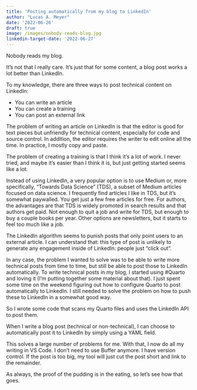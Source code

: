 ```yaml
---
title: 'Posting automatically from my blog to LinkedIn'
author: "Lucas A. Meyer"
date: '2022-06-26'
draft: true
image: /images/nobody-reads-blog.jpg
linkedin-target-date: '2022-06-27'
---
```


Nobody reads my blog. 

It's not that I really care. It's just that for some content, a blog post works a lot better than LinkedIn. 

To my knowledge, there are three ways to post technical content on LinkedIn:

- You can write an article
- You can create a training
- You can post an external link

The problem of writing an article on LinkedIn is that the editor is good for text pieces but unfriendly for technical content, especially for code and source control. In addition, the editor requires the writer to edit online all the time. In practice, I mostly copy and paste.

The problem of creating a training is that I think it's a lot of work. I never tried, and maybe it's easier than I think it is, but just getting started seems like a lot.

Instead of using LinkedIn, a very popular option is to use Medium or, more specifically, "Towards Data Science" (TDS), a subset of Medium articles focused on data science. I frequently find articles I like in TDS, but it's somewhat paywalled. You get just a few free articles for free. For authors, the advantages are that TDS is widely promoted in search results and that authors get paid. Not enough to quit a job and write for TDS, but enough to buy a couple books per year. Other options are newsletters, but it starts to feel too much like a job.

The LinkedIn algorithm seems to punish posts that only point users to an external article. I can understand that: this type of post is unlikely to generate any engagement inside of LinkedIn: people just "click out".

In any case, the problem I wanted to solve was to be able to write more technical posts from time to time, but still be able to post those to LinkedIn automatically. To write technical posts in my blog, I started using #Quarto and loving it (I'm putting together some material about that). I just spent some time on the weekend figuring out how to configure Quarto to post automatically to LinkedIn. I still needed to solve the problem on how to push these to LinkedIn in a somewhat good way.

So I wrote some code that scans my Quarto files and uses the LinkedIn API to post them.

When I write a blog post (technical or non-technical), I can choose to automatically post it to LinkedIn by simply using a YAML field. 

This solves a large number of problems for me. With that, I now do all my writing in VS Code. I don't need to use Buffer anymore. I have version control. If the post is too big, my tool will just cut the post short and link to the remainder. 

As always, the proof of the pudding is in the eating, so let's see how that goes.
